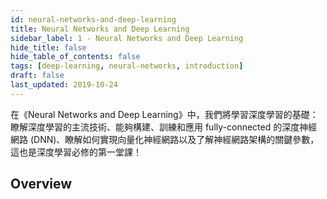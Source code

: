 ```yaml
---
id: neural-networks-and-deep-learning
title: Neural Networks and Deep Learning
sidebar_label: 1 - Neural Networks and Deep Learning
hide_title: false
hide_table_of_contents: false
tags: [deep-learning, neural-networks, introduction]
draft: false
last_updated: 2019-10-24
---
```


在《Neural Networks and Deep Learning》中，我們將學習深度學習的基礎：瞭解深度學習的主流技術、能夠構建、訓練和應用 fully-connected 的深度神經網路 (DNN)、瞭解如何實現向量化神經網路以及了解神經網路架構的關鍵參數，這也是深度學習必修的第一堂課！


## Overview

<DocCardList />
